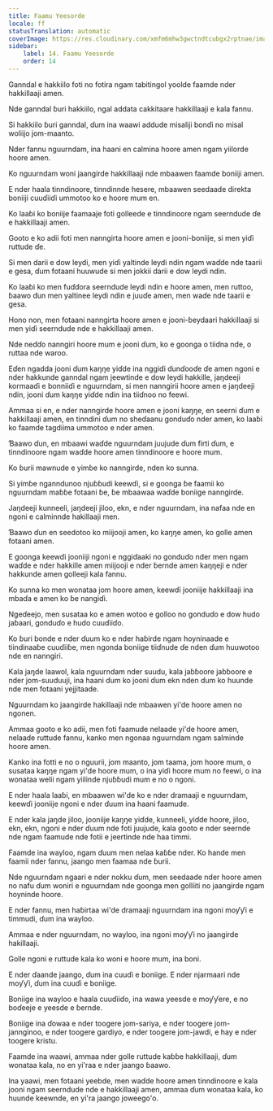 ```yaml
---
title: Faamu Yeesorde
locale: ff
statusTranslation: automatic
coverImage: https://res.cloudinary.com/xmfm6mhw3gwctndtcubgx2rptnae/image/upload/v1741354419/small_cover_la_gran_rebelion_28716e29d2.webp
sidebar:
    label: 14. Faamu Yeesorde
    order: 14
---
```

Ganndal e hakkiilo foti no fotira ngam tabitingol yoolde faamde nder hakkillaaji amen.

Nde ganndal ɓuri hakkiilo, ngal addata cakkitaare hakkillaaji e kala fannu.

Si hakkiilo ɓuri ganndal, ɗum ina waawi addude misaliji bonɗi no misal woliijo jom-maanto.

Nder fannu nguurndam, ina haani en calmina hoore amen ngam yiilorde hoore amen.

Ko nguurndam woni jaangirde hakkillaaji nde mbaawen faamde boniiji amen.

E nder haala tinndinoore, tinndinnde hesere, mbaawen seedaade direkta boniiji cuuɗiiɗi ummotoo ko e hoore mum en.

Ko laaɓi ko boniije faamaaje foti golleede e tinndinoore ngam seerndude ɗe e hakkillaaji amen.

Gooto e ko adii foti men nanngirta hoore amen e jooni-boniije, si men yiɗi ruttude ɗe.

Si men darii e dow leydi, men yiɗi yaltinde leydi ndin ngam waɗde nde taarii e gesa, ɗum fotaani huuwude si men jokkii darii e dow leydi ndin.

Ko laaɓi ko men fuɗɗora seerndude leydi ndin e hoore amen, men ruttoo, ɓaawo ɗun men yaltinee leydi ndin e juuɗe amen, men waɗe nde taarii e gesa.

Hono non, men fotaani nanngirta hoore amen e jooni-ɓeydaari hakkillaaji si men yiɗi seerndude nde e hakkillaaji amen.

Nde neɗɗo nanngiri hoore mum e jooni ɗum, ko e goonga o tiiɗna nde, o ruttaa nde waroo.

Eɗen ngadda jooni ɗum kaŋŋe yiɗde ina nggiɗi ɗunɗooɗe ɗe amen ngoni e nder hakkunde ganndal ngam jeewtinde e dow leydi hakkille, jaŋdeeji kormaaɗi e bonniiɗi e nguurndam, si men nanngirii hoore amen e jaŋdeeji ndin, jooni ɗum kaŋŋe yiɗde ndin ina tiiɗnoo no feewi.

Ammaa si en, e nder nanngirde hoore amen e jooni kaŋŋe, en seerni ɗum e hakkillaaji amen, en tinndini ɗum no sheɗaanu gonduɗo nder amen, ko laaɓi ko faamde tagdiima ummotoo e nder amen.

Ɓaawo ɗun, en mbaawi waɗde nguurndam juujude ɗum firti ɗum, e tinndinoore ngam waɗde hoore amen tinndinoore e hoore mum.

Ko ɓurii mawnude e yimɓe ko nanngirde, nden ko sunna.

Si yimɓe nganndunoo njuɓɓudi keewɗi, si e goonga ɓe faamii ko nguurndam maɓɓe fotaani ɓe, ɓe mbaawaa waɗde boniige nanngirde.

Jaŋdeeji kunneeli, jaŋdeeji jiloo, ekn, e nder nguurndam, ina nafaa nde en ngoni e calminnde hakillaaji men.

Ɓaawo ɗun en seedotoo ko miijooji amen, ko kaŋŋe amen, ko golle amen fotaani amen.

E goonga keewɗi jooniiji ngoni e nggiɗaaki no gonduɗo nder men ngam waɗde e nder hakkille amen miijooji e nder ɓernde amen kaŋŋeji e nder hakkunde amen golleeji kala fannu.

Ko sunna ko men wonataa jom hoore amen, keewɗi jooniije hakkillaaji ina mbaɗa e amen ko ɓe nangiɗi.

Ngeɗeejo, men susataa ko e amen wotoo e golloo no gonduɗo e dow hudo jaɓaari, gonduɗo e hudo cuuɗiiɗo.

Ko ɓuri bonde e nder ɗuum ko e nder haɓirde ngam hoyninaade e tiindinaaɓe cuuɗiiɓe, men ngonda boniige tiiɗnude ɗe nden ɗum huuwotoo nde en nanngiri.

Kala jaŋde laawol, kala nguurndam nder suudu, kala jaɓɓoore jaɓɓoore e nder jom-suuduuji, ina haani ɗum ko jooni ɗum ekn nden ɗum ko huunde nde men fotaani yejjitaade.

Nguurndam ko jaangirde hakillaaji nde mbaawen yi'de hoore amen no ngonen.

Ammaa gooto e ko adii, men foti faamude nelaade yi'de hoore amen, nelaade ruttude fannu, kanko men ngonaa nguurndam ngam salminde hoore amen.

Kanko ina fotti e no o nguurii, jom maanto, jom taama, jom hoore mum, o susataa kaŋŋe ngam yi'de hoore mum, o ina yiɗi hoore mum no feewi, o ina wonataa welii ngam yiilinde njuɓɓudi mum e no o ngoni.

E nder haala laaɓi, en mbaawen wi'de ko e nder dramaaji e nguurndam, keewɗi jooniije ngoni e nder ɗuum ina haani faamude.

E nder kala jaŋde jiloo, jooniije kaŋŋe yiɗde, kunneeli, yiɗde hoore, jiloo, ekn, ekn, ngoni e nder ɗuum nde foti juujude, kala gooto e nder seernde nde ngam faamude nde fotii e jeertinde nde haa timmi.

Faamde ina wayloo, ngam ɗuum men nelaa kaɓɓe nder. Ko hande men faamii nder fannu, jaango men faamaa nde ɓurii.

Nde nguurndam ngaari e nder nokku ɗum, men seedaade nder hoore amen no nafu ɗum woniri e nguurndam nde goonga men golliiti no jaangirde ngam hoyninde hoore.

E nder fannu, men haɓirtaa wi'de dramaaji nguurndam ina ngoni moƴƴi e timmudi, ɗum ina wayloo.

Ammaa e nder nguurndam, no wayloo, ina ngoni moƴƴi no jaangirde hakillaaji.

Golle ngoni e ruttude kala ko woni e hoore mum, ina boni.

E nder ɗaande jaango, ɗum ina cuuɗi e boniige. E nder njarmaari nde moƴƴi, ɗum ina cuuɗi e boniige.

Boniige ina wayloo e haala cuuɗiiɗo, ina wawa yeesde e moƴƴere, e no boɗeeje e yeesde e ɓernde.

Boniige ina ɗowaa e nder toogere jom-sariya, e nder toogere jom-jannginoo, e nder toogere gardiyo, e nder toogere jom-jawdi, e hay e nder toogere kristu.

Faamde ina waawi, ammaa nder golle ruttude kaɓɓe hakkillaaji, ɗum wonataa kala, no en yi'raa e nder jaango ɓaawo.

Ina yaawi, men fotaani yeebde, men waɗde hoore amen tinndinoore e kala jooni ngam seerndude nde e hakkillaaji amen, ammaa ɗum wonataa kala, ko huunde keewnde, en yi'ra jaango joweego'o.

